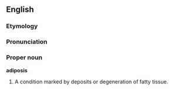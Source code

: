 ==English==

===Etymology===


===Pronunciation===

===Proper noun===
'''adiposis'''

# {{medical}} A condition marked by deposits or degeneration of fatty tissue.